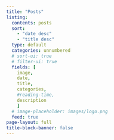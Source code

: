 ```yaml
---
title: "Posts"
listing:
  contents: posts
  sort: 
    - "date desc"
    - "title desc"
  type: default
  categories: unnumbered
  # sort-ui: true
  # filter-ui: true
  fields: [
    image, 
    date, 
    title, 
    categories, 
    #reading-time, 
    description
    ]
  # image-placeholder: images/logo.png
  feed: true
page-layout: full
title-block-banner: false
---
```



<!-- Cloudflare Web Analytics --><script defer src='https://static.cloudflareinsights.com/beacon.min.js' data-cf-beacon='{"token": "56b8d2f624604c4891327b3c0d9f6703"}'></script><!-- End Cloudflare Web Analytics -->